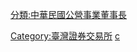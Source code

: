 [[Category:臺灣證券交易所|Category:臺灣證券交易所]]
[[Category:中華民國經濟部相關人物|c]]
[[分類:中華民國公營事業董事長‎|分類:中華民國公營事業董事長‎]]